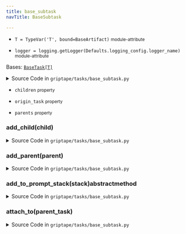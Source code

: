 ```yaml
---
title: base_subtask
navTitle: BaseSubtask

---
```


-   `T = TypeVar('T', bound=BaseArtifact)` <small>module-attribute</small>  <span id="griptape.tasks.base_subtask.T"></span> 

-   `logger = logging.getLogger(Defaults.logging_config.logger_name)` <small>module-attribute</small>  <span id="griptape.tasks.base_subtask.logger"></span> 

<span id="griptape.tasks.base_subtask.BaseSubtask"></span>

Bases:
 [`BaseTask[T]`](./#griptape.tasks.BaseTask "BaseTask (griptape.tasks.BaseTask)")

<details><summary>Source Code in <code>griptape&#47;tasks&#47;base_subtask.py</code></summary>

```python
@define
class BaseSubtask(BaseTask[T]):
    @property
    def origin_task(self) -> BaseTask:
        if self._origin_task is not None:
            return self._origin_task
        raise Exception("ActionSubtask has no origin task.")

    @property
    def parents(self) -> list[BaseTask]:
        if isinstance(self.origin_task, ActionsSubtaskOriginMixin):
            return [self.origin_task.find_subtask(parent_id) for parent_id in self.parent_ids]
        raise Exception("ActionSubtask must be attached to a Task that implements ActionSubtaskOriginMixin.")

    @property
    def children(self) -> list[BaseTask]:
        if isinstance(self.origin_task, ActionsSubtaskOriginMixin):
            return [self.origin_task.find_subtask(child_id) for child_id in self.child_ids]
        raise Exception("ActionSubtask must be attached to a Task that implements ActionSubtaskOriginMixin.")

    def add_child(self, child: BaseTask) -> BaseTask:
        if child.id not in self.child_ids:
            self.child_ids.append(child.id)
        return child

    def add_parent(self, parent: BaseTask) -> BaseTask:
        if parent.id not in self.parent_ids:
            self.parent_ids.append(parent.id)
        return parent

    def attach_to(self, parent_task: BaseTask) -> None:
        self._origin_task = parent_task

    @abstractmethod
    def add_to_prompt_stack(self, stack: PromptStack) -> None: ...
```

</details>

-   `children` <small>property</small>  <span id="griptape.tasks.base_subtask.BaseSubtask.children"></span> 

-   `origin_task` <small>property</small>  <span id="griptape.tasks.base_subtask.BaseSubtask.origin_task"></span> 

-   `parents` <small>property</small>  <span id="griptape.tasks.base_subtask.BaseSubtask.parents"></span> 

<span id="griptape.tasks.base_subtask.BaseSubtask.add_child"></span>

### add_child(child)

<details><summary>Source Code in <code>griptape&#47;tasks&#47;base_subtask.py</code></summary>

```python
def add_child(self, child: BaseTask) -> BaseTask:
    if child.id not in self.child_ids:
        self.child_ids.append(child.id)
    return child
```

</details>

<span id="griptape.tasks.base_subtask.BaseSubtask.add_parent"></span>

### add_parent(parent)

<details><summary>Source Code in <code>griptape&#47;tasks&#47;base_subtask.py</code></summary>

```python
def add_parent(self, parent: BaseTask) -> BaseTask:
    if parent.id not in self.parent_ids:
        self.parent_ids.append(parent.id)
    return parent
```

</details>

<span id="griptape.tasks.base_subtask.BaseSubtask.add_to_prompt_stack"></span>

### add_to_prompt_stack(stack)abstractmethod

<details><summary>Source Code in <code>griptape&#47;tasks&#47;base_subtask.py</code></summary>

```python
@abstractmethod
def add_to_prompt_stack(self, stack: PromptStack) -> None: ...
```

</details>

<span id="griptape.tasks.base_subtask.BaseSubtask.attach_to"></span>

### attach_to(parent_task)

<details><summary>Source Code in <code>griptape&#47;tasks&#47;base_subtask.py</code></summary>

```python
def attach_to(self, parent_task: BaseTask) -> None:
    self._origin_task = parent_task
```

</details>
